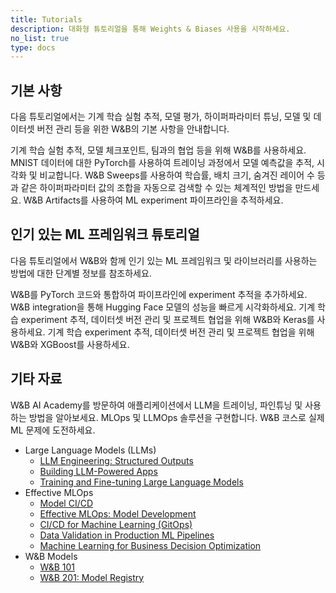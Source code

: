 ```yaml
---
title: Tutorials
description: 대화형 튜토리얼을 통해 Weights & Biases 사용을 시작하세요.
no_list: true
type: docs
---
```


## 기본 사항

다음 튜토리얼에서는 기계 학습 실험 추적, 모델 평가, 하이퍼파라미터 튜닝, 모델 및 데이터셋 버전 관리 등을 위한 W&B의 기본 사항을 안내합니다.

<CardGroup cols={2}>
<Card title="Experiments 추적" href="/models/tutorials/experiments/">
기계 학습 실험 추적, 모델 체크포인트, 팀과의 협업 등을 위해 W&B를 사용하세요.
</Card>
<Card title="예측값 시각화" href="/models/tutorials/tables/">
MNIST 데이터에 대한 PyTorch를 사용하여 트레이닝 과정에서 모델 예측값을 추적, 시각화 및 비교합니다.
</Card>
</CardGroup>

<CardGroup cols={2}>
<Card title="하이퍼파라미터 튜닝" href="/models/tutorials/sweeps/">
W&B Sweeps를 사용하여 학습률, 배치 크기, 숨겨진 레이어 수 등과 같은 하이퍼파라미터 값의 조합을 자동으로 검색할 수 있는 체계적인 방법을 만드세요.
</Card>
<Card title="모델 및 데이터셋 추적" href="/models/tutorials/artifacts/">
W&B Artifacts를 사용하여 ML experiment 파이프라인을 추적하세요.
</Card>
</CardGroup>


## 인기 있는 ML 프레임워크 튜토리얼
다음 튜토리얼에서 W&B와 함께 인기 있는 ML 프레임워크 및 라이브러리를 사용하는 방법에 대한 단계별 정보를 참조하세요.

<CardGroup cols={2}>
<Card title="PyTorch" href="/models/tutorials/pytorch">
W&B를 PyTorch 코드와 통합하여 파이프라인에 experiment 추적을 추가하세요.
</Card>
<Card title="HuggingFace Transformers" href="/models/tutorials/huggingface">
W&B integration을 통해 Hugging Face 모델의 성능을 빠르게 시각화하세요.
</Card>
</CardGroup>

<CardGroup cols={2}>
<Card title="Keras" href="/models/tutorials/tensorflow">
기계 학습 experiment 추적, 데이터셋 버전 관리 및 프로젝트 협업을 위해 W&B와 Keras를 사용하세요.
</Card>
<Card title="XGBoost" href="/models/tutorials/xgboost_sweeps/">
기계 학습 experiment 추적, 데이터셋 버전 관리 및 프로젝트 협업을 위해 W&B와 XGBoost를 사용하세요.
</Card>
</CardGroup>



## 기타 자료

W&B AI Academy를 방문하여 애플리케이션에서 LLM을 트레이닝, 파인튜닝 및 사용하는 방법을 알아보세요. MLOps 및 LLMOps 솔루션을 구현합니다. W&B 코스로 실제 ML 문제에 도전하세요.

- Large Language Models (LLMs)
    - [LLM Engineering: Structured Outputs](https://www.wandb.courses/courses/steering-language-models?utm_source=wandb_docs&utm_medium=code&utm_campaign=tutorials)
    - [Building LLM-Powered Apps](https://www.wandb.courses/courses/building-llm-powered-apps?utm_source=wandb_docs&utm_medium=code&utm_campaign=tutorials)
    - [Training and Fine-tuning Large Language Models](https://www.wandb.courses/courses/training-fine-tuning-LLMs?utm_source=wandb_docs&utm_medium=code&utm_campaign=tutorials)
- Effective MLOps
    - [Model CI/CD](https://www.wandb.courses/courses/enterprise-model-management?utm_source=wandb_docs&utm_medium=code&utm_campaign=tutorials)
    - [Effective MLOps: Model Development](https://www.wandb.courses/courses/effective-mlops-model-development?utm_source=wandb_docs&utm_medium=code&utm_campaign=tutorials)
    - [CI/CD for Machine Learning (GitOps)](https://www.wandb.courses/courses/ci-cd-for-machine-learning?utm_source=wandb_docs&utm_medium=code&utm_campaign=tutorials)
    - [Data Validation in Production ML Pipelines](https://www.wandb.courses/courses/data-validation-for-machine-learning?utm_source=wandb_docs&utm_medium=code&utm_campaign=tutorials)
    - [Machine Learning for Business Decision Optimization](https://www.wandb.courses/courses/decision-optimization?utm_source=wandb_docs&utm_medium=code&utm_campaign=tutorials)
- W&B Models 
    - [W&B 101](https://wandb.ai/site/courses/101/?utm_source=wandb_docs&utm_medium=code&utm_campaign=tutorials)
    - [W&B 201: Model Registry](https://www.wandb.courses/courses/201-model-registry?utm_source=wandb_docs&utm_medium=code&utm_campaign=tutorials)
